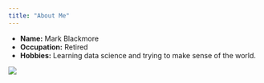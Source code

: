 ```yaml
---
title: "About Me"
---
```


- **Name:**       Mark Blackmore
- **Occupation:** Retired
- **Hobbies:**    Learning data science and trying to make sense of the world.

![](figs/mark_profile.jpg)

